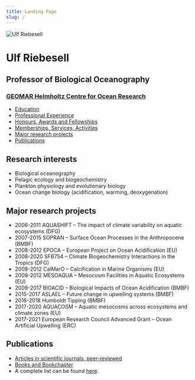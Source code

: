 ```yaml
---
title: Landing Page
slug: /
---
```



<Portrait>

![Ulf Riebesell](../assets/ulf.jpg)

# Ulf Riebesell

## Professor of Biological Oceanography

### [GEOMAR Helmholtz Centre for Ocean Research](https://geomar.de)

</Portrait>

- [Education](en/staff/fb2/bi/uriebesell/#c4767)
- [Professional Experience](en/staff/fb2/bi/uriebesell/#c4765)
- [Honours, Awards and Fellowships](en/staff/fb2/bi/uriebesell/#c4687)
- [Memberships, Services, Activities](en/staff/fb2/bi/uriebesell/#c4685)
- [Major research projects](en/staff/fb2/bi/uriebesell/#c4763)
- [Publications](en/staff/fb2/bi/uriebesell/#c4761)

## Research interests

- Biological oceanography
- Pelagic ecology and biogeochemistry
- Plankton physiology and evolutionary biology
- Ocean change biology (acidification, warming, deoxygenation)

## Major research projects

- 2006-2011 AQUASHIFT – The impact of climate variability on aquatic ecosystems (DFG)
- 2007-2015 SOPRAN – Surface Ocean Processes in the Anthropocene (BMBF)
- 2008-2012 EPOCA – European Project on Ocean Acidification (EU)
- 2008-2020 SFB754 – Climate Biogeochemistry Interactions in the Tropics (DFG)
- 2008-2012 CalMarO – Calcification in Marine Organisms (EU)
- 2009-2012 MESOAQUA – Mesocosm Facilities in Aquatic Ecosystems (EU)
- 2009-2017 BIOACID – Biological Impacts of Ocean Acidification (BMBF)
- 2015-2017 ASLAEL – Future change in upwelling systems (BMBF)
- 2016-2018 Humboldt Tipping (BMBF)
- 2017-2020 AQUACOSM – Aquatic mesocosms across ecosystems and climate zones (EU)
- 2017-2021 European Research Council Advanced Grant – Ocean Artificial Upwelling (ERC)

## Publications

- [Articles in scientific journals, peer-reviewed](https://www.geomar.de/en/staff/fb2/bi/uriebesell/articles-in-peer-reviewed-journals/#c13676)
- [Books and Bookchapter](https://www.geomar.de/en/staff/fb2/bi/uriebesell/books-and-bookchapter/#c13673)
- A complete list can be found [here](https://www.geomar.de/en/staff/fb2/bi/uriebesell/publications/#c13674).
